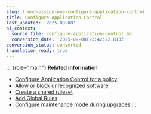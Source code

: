 ```yaml
---
slug: trend-vision-one-configure-application-control
title: Configure Application Control
last_updated: '2025-09-08'
ai_context:
  source_file: configure-application-control.md
  conversion_date: '2025-09-08T23:42:22.813Z'
conversion_status: converted
translation_ready: true
---
```


::: {role="main"}
**Related information**

- [Configure Application Control for a policy](config-app-control-policy.mdx)
- [Allow or block unrecognized software](allow-block-unrecognized-software.mdx)
- [Create a shared ruleset](create-shared-ruleset.mdx)
- [Add Global Rules](add-global-rules.mdx)
- [Configure maintenance mode during upgrades](configure-maintenance-mode.mdx)
:::
